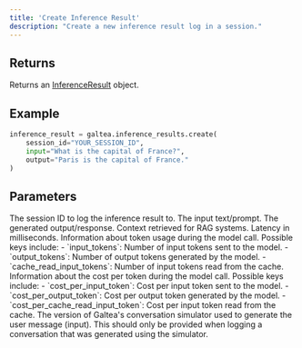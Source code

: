 ```yaml
---
title: 'Create Inference Result'
description: "Create a new inference result log in a session."
---
```


## Returns
Returns an [InferenceResult](/concepts/product/version/session/inference-result) object.

## Example
```python
inference_result = galtea.inference_results.create(
    session_id="YOUR_SESSION_ID",
    input="What is the capital of France?",
    output="Paris is the capital of France."
)
```

## Parameters
<ResponseField name="session_id" type="string" required>
  The session ID to log the inference result to.
</ResponseField>
<ResponseField name="input" type="string" required>
  The input text/prompt.
</ResponseField>
<ResponseField name="output" type="string" required>
  The generated output/response.
</ResponseField>
<ResponseField name="retrieval_context" type="string" optional>
  Context retrieved for RAG systems.
</ResponseField>
<ResponseField name="latency" type="float" optional>
  Latency in milliseconds.
</ResponseField>
<ResponseField name="usage_info" type="dict[str, int]" optional>
  Information about token usage during the model call.
  Possible keys include:
  - `input_tokens`: Number of input tokens sent to the model.
  - `output_tokens`: Number of output tokens generated by the model.
  - `cache_read_input_tokens`: Number of input tokens read from the cache.
</ResponseField>
<ResponseField name="cost_info" type="dict[str, float]" optional>
  Information about the cost per token during the model call.
  Possible keys include:
  - `cost_per_input_token`: Cost per input token sent to the model.
  - `cost_per_output_token`: Cost per output token generated by the model.
  - `cost_per_cache_read_input_token`: Cost per input token read from the cache.
</ResponseField>

<ResponseField name="conversation_simulator_version" type="string" optional>
  The version of Galtea's conversation simulator used to generate the user message (input). This should only be provided when logging a conversation that was generated using the simulator.
</ResponseField>
